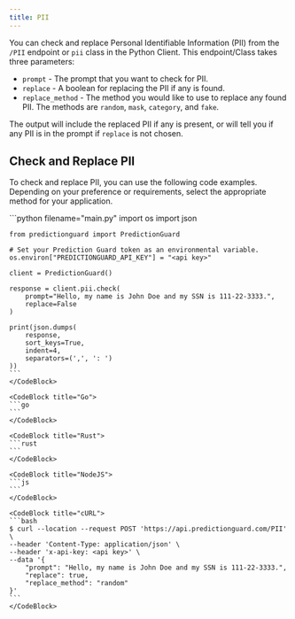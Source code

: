 ```yaml
---
title: PII
---
```


You can check and replace Personal Identifiable Information (PII) from the `/PII` endpoint or `pii` class in the Python Client. This endpoint/Class takes three parameters:

- `prompt` - The prompt that you want to check for PII.
- `replace` - A boolean for replacing the PII if any is found.
- `replace_method` - The method you would like to use to replace any found PII. The methods are `random`, `mask`, `category`, and `fake`.

The output will include the replaced PII if any is present, or will tell you if any PII is in the prompt if `replace` is not chosen.

## Check and Replace PII

To check and replace PII, you can use the following code examples. Depending on your preference or requirements, select the appropriate method for your application.

<CodeBlocks>
    <CodeBlock title="Python">
    ```python filename="main.py"
    import os
    import json

    from predictionguard import PredictionGuard

    # Set your Prediction Guard token as an environmental variable.
    os.environ["PREDICTIONGUARD_API_KEY"] = "<api key>"
    
    client = PredictionGuard()

    response = client.pii.check(
        prompt="Hello, my name is John Doe and my SSN is 111-22-3333.",
        replace=False
    )

    print(json.dumps(
        response,
        sort_keys=True,
        indent=4,
        separators=(',', ': ')
    ))
    ```
    </CodeBlock>

    <CodeBlock title="Go">
    ```go
    ```
    </CodeBlock>

    <CodeBlock title="Rust">
    ```rust
    ```
    </CodeBlock>

    <CodeBlock title="NodeJS">
    ```js
    ```
    </CodeBlock>

    <CodeBlock title="cURL">
    ```bash
    $ curl --location --request POST 'https://api.predictionguard.com/PII' \
    --header 'Content-Type: application/json' \
    --header 'x-api-key: <api key>' \
    --data '{
        "prompt": "Hello, my name is John Doe and my SSN is 111-22-3333.",
        "replace": true,
        "replace_method": "random"
    }'
    ```
    </CodeBlock>
</CodeBlocks>
